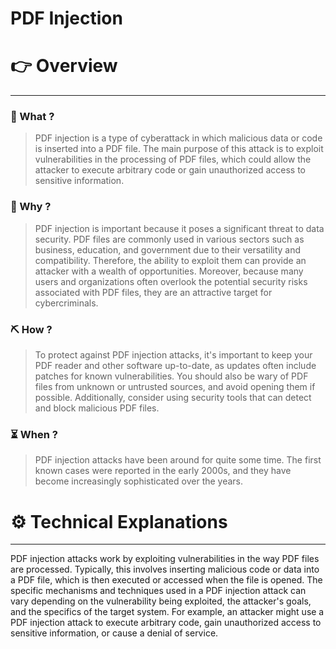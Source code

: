 # PDF Injection


# 👉 Overview

---

### 👀 What ?

> PDF injection is a type of cyberattack in which malicious data or code is inserted into a PDF file. The main purpose of this attack is to exploit vulnerabilities in the processing of PDF files, which could allow the attacker to execute arbitrary code or gain unauthorized access to sensitive information.
> 

### 🧐 Why ?

> PDF injection is important because it poses a significant threat to data security. PDF files are commonly used in various sectors such as business, education, and government due to their versatility and compatibility. Therefore, the ability to exploit them can provide an attacker with a wealth of opportunities. Moreover, because many users and organizations often overlook the potential security risks associated with PDF files, they are an attractive target for cybercriminals.
> 

### ⛏️ How ?

> To protect against PDF injection attacks, it's important to keep your PDF reader and other software up-to-date, as updates often include patches for known vulnerabilities. You should also be wary of PDF files from unknown or untrusted sources, and avoid opening them if possible. Additionally, consider using security tools that can detect and block malicious PDF files.
> 

### ⏳ When ?

> PDF injection attacks have been around for quite some time. The first known cases were reported in the early 2000s, and they have become increasingly sophisticated over the years.
> 

# ⚙️ Technical Explanations

---

PDF injection attacks work by exploiting vulnerabilities in the way PDF files are processed. Typically, this involves inserting malicious code or data into a PDF file, which is then executed or accessed when the file is opened. The specific mechanisms and techniques used in a PDF injection attack can vary depending on the vulnerability being exploited, the attacker's goals, and the specifics of the target system. For example, an attacker might use a PDF injection attack to execute arbitrary code, gain unauthorized access to sensitive information, or cause a denial of service.
